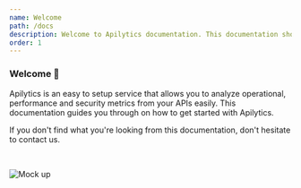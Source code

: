 ```yaml
---
name: Welcome
path: /docs
description: Welcome to Apilytics documentation. This documentation shows you how to get started with monitoring you APIs in 5 minutes.
order: 1
---
```


### Welcome 👋

Apilytics is an easy to setup service that allows you to analyze operational, performance and security metrics from your APIs easily. This documentation guides you through on how to get started with Apilytics.

If you don't find what you're looking from this documentation, don't hesitate to <Link href={routes.contact}>contact us</Link>.

<br />

![Mock up](/mock-ups/time-frame.gif)
